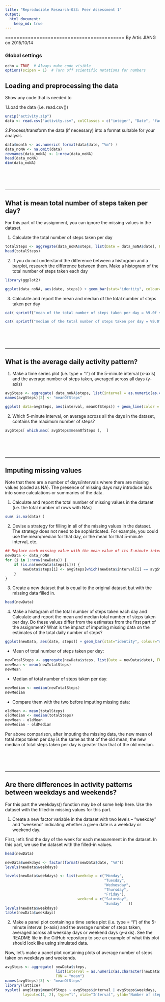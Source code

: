 ```yaml
---
title: "Reproducible Research-033: Peer Assessment 1"
output: 
  html_document:
    keep_md: true
---
```

==========================================
By Artis JIANG on 2015/10/14


### Global settings
```r
echo = TRUE  # Always make code visible
options(scipen = 1)  # Turn off scientific notations for numbers
```



## Loading and preprocessing the data

Show any code that is needed to

1.Load the data (i.e. read.csv())
```r
unzip("activity.zip")
data <- read.csv("activity.csv", colClasses = c("integer", "Date", "factor"))
```


2.Process/transform the data (if necessary) into a format suitable for your analysis
```r
data$month <- as.numeric( format(data$date, "%m") )
data_noNA <- na.omit(data)
rownames(data_noNA) <- 1:nrow(data_noNA)
head(data_noNA)
dim(data_noNA)
```
<br><br><br>

<hr>
## What is mean total number of steps taken per day?
For this part of the assignment, you can ignore the missing values in the dataset.

1. Calculate the total number of steps taken per day 
```r
totalSteps <- aggregate(data_noNA$steps, list(Date = data_noNA$date), FUN = "sum")$x
head(totalSteps)
```

2. If you do not understand the difference between a histogram and a barplot, research the difference between them. Make a histogram of the total number of steps taken each day 
```r
library(ggplot2)

ggplot(data_noNA, aes(date, steps)) + geom_bar(stat="identity", colour="steelblue", fill="green", width=0.7)+ facet_grid(. ~ month, scales = "free") + labs(title = "Histogram of Total Number of Steps Taken Per Day", x = "Date", y = "Total number of steps")
```

3. Calculate and report the mean and median of the total number of steps taken per day 
```r
cat( sprintf("mean of the total number of steps taken per day = %9.0f steps\n", mean(totalSteps) ) )

cat( sprintf("median of the total number of steps taken per day = %9.0f steps\n", median(totalSteps) ) )
```
<br><br><br>

<hr>
## What is the average daily activity pattern?

1. Make a time series plot (i.e. type = "l") of the 5-minute interval (x-axis) and the average number of steps taken, averaged across all days (y-axis)


```r
avgSteps <- aggregate( data_noNA$steps, list(interval = as.numeric(as.character(data_noNA$interval))), FUN = "mean")
names(avgSteps)[2] <- "meanOfSteps"

ggplot( data=avgSteps, aes(interval, meanOfSteps)) + geom_line(color = "steelblue", size = 0.8) + labs(title = "Time Series Plot of the 5-minute Interval", x="5-minute intervals", y="Average Number of Steps Taken")
```

2. Which 5-minute interval, on average across all the days in the dataset, contains the maximum number of steps?
```r
avgSteps[ which.max( avgSteps$meanOfSteps ),  ]
```

<br><br><br>


<hr>
## Imputing missing values
Note that there are a number of days/intervals where there are missing values (coded as NA). The presence of missing days may introduce bias into some calculations or summaries of the data.


1. Calculate and report the total number of missing values in the dataset (i.e. the total number of rows with NAs)
```r
sum( is.na(data) )
```

2. Devise a strategy for filling in all of the missing values in the dataset. The strategy does not need to be sophisticated. For example, you could use the mean/median for that day, or the mean for that 5-minute interval, etc.

```r
## Replace each missing value with the mean value of its 5-minute interval
newData <- data_noNA 
for (i in 1:nrow(newData)) {
    if (is.na(newData$steps[i])) {
        newData$steps[i] <- avgSteps[which(newData$interval[i] == avgSteps$interval), ]$meanOfSteps
    }
}

```

3. Create a new dataset that is equal to the original dataset but with the missing data filled in.
```r
head(newData)
```

4. Make a histogram of the total number of steps taken each day and Calculate and report the mean and median total number of steps taken per day. Do these values differ from the estimates from the first part of the assignment? What is the impact of imputing missing data on the estimates of the total daily number of steps?
```r

ggplot(newData, aes(date, steps)) + geom_bar(stat="identity", colour="steelblue", fill="steelblue", width=0.7) + facet_grid(. ~ month, scales = "free") + labs(title = "Histogram of Total Number of Steps Taken Each Day (no missing data)", x = "Date", y = "Total number of steps")
```

- Mean of total number of steps taken per day:
```r
newTotalSteps <- aggregate(newData$steps, list(Date = newData$date), FUN = "sum")$x
newMean <- mean(newTotalSteps)
newMean
```

- Median of total number of steps taken per day:
```r
newMedian <- median(newTotalSteps)
newMedian
```

- Compare them with the two before imputing missing data:
```r
oldMean <- mean(totalSteps)
oldMedian <- median(totalSteps)
newMean - oldMean
newMedian - oldMedian
```

Per above comparison, after imputing the missing data, the new mean of total steps taken per day is the same as that of the old mean; the new median of total steps taken per day is greater than that of the old median.

<br><br><br>


<hr>
## Are there differences in activity patterns between weekdays and weekends?

For this part the weekdays() function may be of some help here. Use the dataset with the filled-in missing values for this part.

1. Create a new factor variable in the dataset with two levels – “weekday” and “weekend” indicating whether a given date is a weekday or weekend day.

First, let's find the day of the week for each measurement in the dataset. In this part, we use the dataset with the filled-in values.

```r
head(newData)

newData$weekdays <- factor(format(newData$date, "%A"))
levels(newData$weekdays)

levels(newData$weekdays) <- list(weekday = c("Monday", 
											 "Tuesday",
                                             "Wednesday", 
                                             "Thursday", 
											 "Friday"),
                                 weekend = c("Saturday", 
                                 			 "Sunday"	))
levels(newData$weekdays)
table(newData$weekdays)
```


2. Make a panel plot containing a time series plot (i.e. type = "l") of the 5-minute interval (x-axis) and the average number of steps taken, averaged across all weekday days or weekend days (y-axis). See the README file in the GitHub repository to see an example of what this plot should look like using simulated data.

Now, let's make a panel plot containing plots of average number of steps taken on weekdays and weekends.
```r
avgSteps <- aggregate( newData$steps, 
                       list(interval = as.numeric(as.character(newData$interval)), weekdays=newData$weekdays),
                       FUN = "mean")
names(avgSteps)[3] <- "meanOfSteps"
library(lattice)
xyplot( avgSteps$meanOfSteps ~ avgSteps$interval | avgSteps$weekdays, 
        layout=c(1, 2), type="l", xlab="Interval", ylab="Number of steps" )
```
